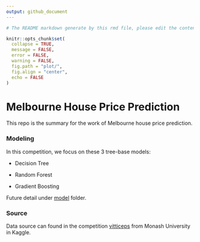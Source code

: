 ```yaml
---
output: github_document
---
```


```r
# The README markdown generate by this rmd file, please edit the content within this R markdown.

knitr::opts_chunk$set(
  collapse = TRUE,
  message = FALSE,
  error = FALSE,
  warning = FALSE,
  fig.path = "plot/",
  fig.align = "center",
  echo = FALSE
)
```

# Melbourne House Price Prediction

This repo is the summary for the work of Melbourne house price prediction.

### Modeling

In this competition, we focus on these 3 tree-base models:

* Decision Tree

* Random Forest

* Gradient Boosting

Future detail under [model](https://github.com/Jiaying-Wu/Melbourne-House-Price-Prediction/tree/master/model) folder.

### Source

Data source can found in the competition [vitticeps](https://www.kaggle.com/c/vitticeps/data) from Monash University in Kaggle.